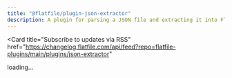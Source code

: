 ```yaml
---
title: "@flatfile/plugin-json-extractor"
description: A plugin for parsing a JSON file and extracting it into Flatfile.
---
```


<Card
  title="Subscribe to updates via
  RSS"
  href="https://changelog.flatfile.com/api/feed?repo=flatfile-plugins/main/plugins/json-extractor"
></Card>

<div id="dynamic-content">loading...</div>
